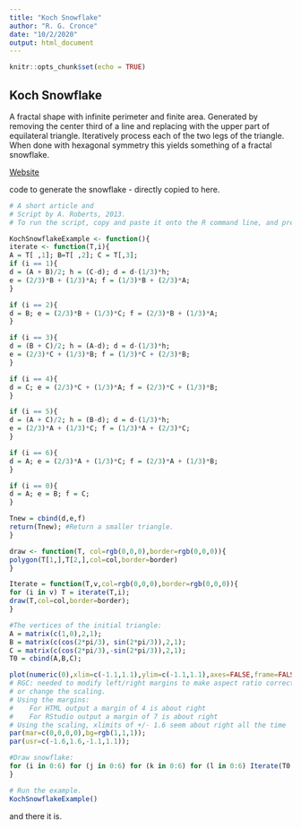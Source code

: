 ```yaml
---
title: "Koch Snowflake"
author: "R. G. Cronce"
date: "10/2/2020"
output: html_document
---
```


```r
knitr::opts_chunk$set(echo = TRUE)
```

## Koch Snowflake

A fractal shape with infinite perimeter and finite area.  Generated by removing the center
third of a line and replacing with the upper part of equilateral triangle.  Iteratively
process each of the two legs of the triangle.  When done with hexagonal symmetry this yields
something of a fractal snowflake.

[Website](https://bmscblog.wordpress.com/2013/10/04/fractals-with-r-part-4-the-koch-snowflake/)

code to generate the snowflake - directly copied to here.

```r
# A short article and
# Script by A. Roberts, 2013.
# To run the script, copy and paste it onto the R command line, and press ,<enter>.

KochSnowflakeExample <- function(){
iterate <- function(T,i){
A = T[ ,1]; B=T[ ,2]; C = T[,3];
if (i == 1){
d = (A + B)/2; h = (C-d); d = d-(1/3)*h;
e = (2/3)*B + (1/3)*A; f = (1/3)*B + (2/3)*A;
}

if (i == 2){
d = B; e = (2/3)*B + (1/3)*C; f = (2/3)*B + (1/3)*A;
}

if (i == 3){
d = (B + C)/2; h = (A-d); d = d-(1/3)*h;
e = (2/3)*C + (1/3)*B; f = (1/3)*C + (2/3)*B;
}

if (i == 4){
d = C; e = (2/3)*C + (1/3)*A; f = (2/3)*C + (1/3)*B;
}

if (i == 5){
d = (A + C)/2; h = (B-d); d = d-(1/3)*h;
e = (2/3)*A + (1/3)*C; f = (1/3)*A + (2/3)*C;
}

if (i == 6){
d = A; e = (2/3)*A + (1/3)*C; f = (2/3)*A + (1/3)*B;
}

if (i == 0){
d = A; e = B; f = C;
}

Tnew = cbind(d,e,f)
return(Tnew); #Return a smaller triangle.
}

draw <- function(T, col=rgb(0,0,0),border=rgb(0,0,0)){
polygon(T[1,],T[2,],col=col,border=border)
}

Iterate = function(T,v,col=rgb(0,0,0),border=rgb(0,0,0)){
for (i in v) T = iterate(T,i);
draw(T,col=col,border=border);
}

#The vertices of the initial triangle:
A = matrix(c(1,0),2,1);
B = matrix(c(cos(2*pi/3), sin(2*pi/3)),2,1);
C = matrix(c(cos(2*pi/3),-sin(2*pi/3)),2,1);
T0 = cbind(A,B,C);

plot(numeric(0),xlim=c(-1.1,1.1),ylim=c(-1.1,1.1),axes=FALSE,frame=FALSE,ann=FALSE);
# RGC: needed to modify left/right margins to make aspect ratio correct (e.g. square)
# or change the scaling.
# Using the margins:
#    For HTML output a margin of 4 is about right
#    For RStudio output a margin of 7 is about right
# Using the scaling, xlimits of +/- 1.6 seem about right all the time
par(mar=c(0,0,0,0),bg=rgb(1,1,1));
par(usr=c(-1.6,1.6,-1.1,1.1));

#Draw snowflake:
for (i in 0:6) for (j in 0:6) for (k in 0:6) for (l in 0:6) Iterate(T0,c(i,j,k,l));
}

# Run the example.
KochSnowflakeExample()

```

and there it is.